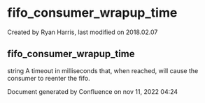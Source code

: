 
# fifo_consumer_wrapup_time 

 Created by  Ryan Harris, last modified on 2018.02.07

## fifo_consumer_wrapup_time

string A timeout in milliseconds that, when reached, will cause the consumer to reenter the fifo.

Document generated by Confluence on nov 11, 2022 04:24
